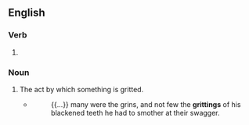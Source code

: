 ==English==

===Verb===
{{head|en|present participle}}

# {{present participle of|grit|lang=en|nocat=1}}

===Noun===
{{en-noun}}

# The act by which something is gritted.
#* {{w|Dick Francis}}
#*: {{...}} many were the grins, and not few the '''grittings''' of his blackened teeth he had to smother at their swagger.